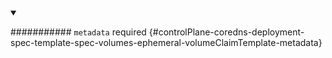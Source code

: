 


<details className="config-field" data-expandable="true" open>
<summary>

########### `metadata` <span className="config-field-required" data-required="false">required</span> <span className="config-field-type"></span> <span className="config-field-default"></span> <span className="config-field-enum"></span> {#controlPlane-coredns-deployment-spec-template-spec-volumes-ephemeral-volumeClaimTemplate-metadata}



</summary>

<PartialMetadatareference />


</details>

